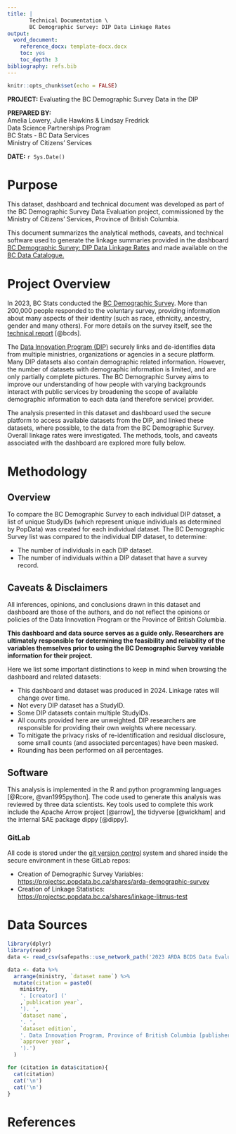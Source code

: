 ```yaml
---
title: | 
       Technical Documentation \
       BC Demographic Survey: DIP Data Linkage Rates
output:
  word_document:
    reference_docx: template-docx.docx
    toc: yes
    toc_depth: 3
bibliography: refs.bib
---
```


```r
knitr::opts_chunk$set(echo = FALSE)
```

**PROJECT:** Evaluating the BC Demographic Survey Data in the DIP
  
**PREPARED BY:**  
Amelia Lowery, Julie Hawkins & Lindsay Fredrick  
Data Science Partnerships Program  
BC Stats - BC Data Services  
Ministry of Citizens' Services  
  
**DATE:** `r Sys.Date()`  

\newpage

# Purpose

This dataset, dashboard and technical document was developed as part of the BC Demographic Survey Data Evaluation project, commissioned by the Ministry of Citizens' Services, Province of British Columbia.

This document summarizes the analytical methods, caveats, and technical software used to generate the linkage summaries provided in the dashboard [BC Demographic Survey: DIP Data Linkage Rates](https://bcstats.shinyapps.io/bcds-dip-compare/) and made available on the [BC Data Catalogue.](https://catalogue.data.gov.bc.ca/)


# Project Overview

In 2023, BC Stats conducted the <a href="https://antiracism.gov.bc.ca/"> BC Demographic Survey</a>. More than 200,000 people responded to the voluntary survey, providing information about many aspects of their identity  (such as race, ethnicity, ancestry, gender and many others). For more details on the survey itself, see the [technical report](https://www2.gov.bc.ca/assets/gov/british-columbians-our-governments/multiculturalism-anti-racism/anti-racism/anti-racism-hub/anti-racism-stats-and-research/2024-research-release/bc-demographic-survey-report.pdf) [@bcds].

The <a href="https://www2.gov.bc.ca/gov/content/data/about-data-management/data-innovation-program/"> Data Innovation Program (DIP)</a> securely links and de-identifies data from multiple ministries, organizations or agencies in a secure platform. Many DIP datasets also contain demographic related information. However, the number of datasets with demographic information is limited, and are only partially complete pictures. The BC Demographic Survey aims to improve our understanding of how people with varying backgrounds interact with public services by broadening the scope of available demographic information to each data (and therefore service) provider.

The analysis presented in this dataset and dashboard used the secure platform to access available datasets from the DIP, and linked these datasets, where possible, to the data from the BC Demographic Survey. Overall linkage rates were investigated. The methods, tools, and caveats associated with the dashboard are explored more fully below. 


# Methodology

## Overview

To compare the BC Demographic Survey to each individual DIP dataset, a list of unique StudyIDs (which represent unique individuals as determined by PopData) was created for each individual dataset. The BC Demographic Survey list was compared to the individual DIP dataset, to determine:

* The number of individuals in each DIP dataset.
* The number of individuals within a DIP dataset that have a survey record.


## Caveats & Disclaimers

All inferences, opinions, and conclusions drawn in this dataset and dashboard are those of the authors, and do not reflect the opinions or policies of the Data Innovation Program or the Province of British Columbia.

**This dashboard and data source serves as a guide only. Researchers are ultimately responsible for determining the feasibility and reliability of the variables themselves prior to using the BC Demographic Survey variable information for their project.**

Here we list some important distinctions to keep in mind when browsing the dashboard and related datasets:

* This dashboard and dataset was produced in 2024. Linkage rates will change over time.
* Not every DIP dataset has a StudyID.
* Some DIP datasets contain multiple StudyIDs.
* All counts provided here are unweighted. DIP researchers are responsible for providing their own weights where necessary.
* To mitigate the privacy risks of re-identification and residual disclosure, some small counts (and associated percentages) have been masked. 
* Rounding has been performed on all percentages.

## Software

This analysis is implemented in the R and python programming languages [@Rcore, @van1995python]. The code used to generate this analysis was reviewed by three data scientists. Key tools used to complete this work include the Apache Arrow project [@arrow], the tidyverse [@wickham] and the internal SAE package dippy [@dippy]. 

### GitLab

All code is stored under the [git version control](https://git-scm.com/) system and shared inside the secure environment in these GitLab repos:

- Creation of Demographic Survey Variables: <https://projectsc.popdata.bc.ca/shares/arda-demographic-survey>
- Creation of Linkage Statistics: <https://projectsc.popdata.bc.ca/shares/linkage-litmus-test>

# Data Sources

```r
library(dplyr)
library(readr)
data <- read_csv(safepaths::use_network_path('2023 ARDA BCDS Data Evaluation\\data_for_dashboard\\combined\\data-sources-refs.csv'))

data <- data %>% 
  arrange(ministry, `dataset name`) %>% 
  mutate(citation = paste0(
    ministry,
    '. [creator] ('
    ,`publication year`,
    '). ',
    `dataset name`, 
    '. ', 
    `dataset edition`, 
    '. Data Innovation Program, Province of British Columbia [publisher]. Data Extract. Approver Year (',
    `approver year`,
    ').')
  )

for (citation in data$citation){
  cat(citation)
  cat('\n')
  cat('\n')
}
```

# References

